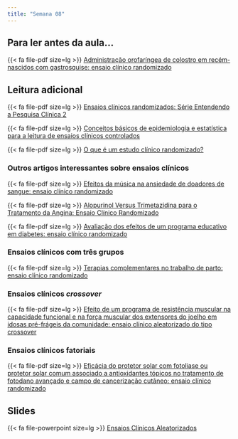 ```yaml
---
title: "Semana 08"
---
```


## Para ler antes da aula...

{{< fa file-pdf size=lg >}} [Administração orofaríngea de colostro em recém-nascidos com gastrosquise: ensaio clínico randomizado](/artigos/Administração orofaríngea de colostro em recém-nascidos com gastrosquise_ensaio clínico randomizado.pdf)

## Leitura adicional

{{< fa file-pdf size=lg >}} [Ensaios clínicos randomizados: Série Entendendo a Pesquisa Clínica 2](/artigos/Entendendo_ensaio_clinico.pdf)

{{< fa file-pdf size=lg >}} [Conceitos básicos de epidemiologia e estatística para a leitura de ensaios clínicos controlados](/artigos/Conceitos básicos de epidemiologia e estatística para a leitura de ensaios clínicos controlados.pdf)

{{< fa file-pdf size=lg >}} [O que é um estudo clínico randomizado?](/artigos/O que é um estudo clinico randomizado.pdf)

### Outros artigos interessantes sobre ensaios clínicos

{{< fa file-pdf size=lg >}} [Efeitos da música na ansiedade de doadores de sangue: ensaio clínico randomizado](/artigos/Efeitos da música na ansiedade de doadores de sangue_ensaio clínico randomizado.pdf)

{{< fa file-pdf size=lg >}} [Alopurinol Versus Trimetazidina para o Tratamento da Angina: Ensaio Clínico Randomizado](/artigos/Alopurinol Versus Trimetazidina para o Tratamento da Angina_Ensaio Clínico Randomizado.pdf)

{{< fa file-pdf size=lg >}} [Avaliação dos efeitos de um programa educativo em diabetes: ensaio clínico randomizado](/artigos/Avaliação dos efeitos de um programa educativo em diabetes_ensaio clínico randomizado.pdf)

### Ensaios clínicos com três grupos

{{< fa file-pdf size=lg >}} [Terapias complementares no trabalho de parto: ensaio clínico randomizado](/artigos/Terapias complementares no trabalho de parto_ensaio clínico randomizado_tres_grupos.pdf)


### Ensaios clínicos *crossover*

{{< fa file-pdf size=lg >}} [Efeito de um programa de resistência muscular na capacidade funcional e na força muscular dos extensores do joelho em idosas pré-frágeis da comunidade: ensaio clínico aleatorizado do tipo crossover](/artigos/Efeito de um programa de resistência muscular na capacidade funcional e na força muscular dos extensores do joelho em idosas pré-frágeis da comunidade_ensaio clínico aleatorizado do tipo crossover.pdf)


### Ensaios clínicos fatoriais

{{< fa file-pdf size=lg >}} [Eficácia do protetor solar com fotoliase ou protetor solar comum associado a antioxidantes tópicos no tratamento de fotodano avançado e campo de cancerização cutâneo: ensaio clínico randomizado](/artigos/Eficácia do protetor solar com fotoliase ou protetor_ensaio_clinico_fatorial.pdf)

## Slides

{{< fa file-powerpoint size=lg >}} [Ensaios Clínicos Aleatorizados](/aulas/Planejamento/#estudos-experimentais "Ensaios Clínicos Aleatorizados"){aria-label="Ensaios Clínicos Aleatorizados"}